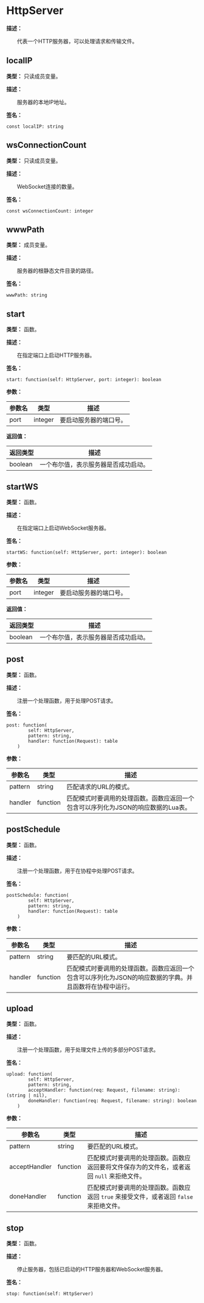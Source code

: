 # HttpServer

**描述：**

&emsp;&emsp;代表一个HTTP服务器，可以处理请求和传输文件。

## localIP

**类型：** 只读成员变量。

**描述：**

&emsp;&emsp;服务器的本地IP地址。

**签名：**
```tl
const localIP: string
```

## wsConnectionCount

**类型：** 只读成员变量。

**描述：**

&emsp;&emsp;WebSocket连接的数量。

**签名：**
```tl
const wsConnectionCount: integer
```

## wwwPath

**类型：** 成员变量。

**描述：**

&emsp;&emsp;服务器的根静态文件目录的路径。

**签名：**
```tl
wwwPath: string
```

## start

**类型：** 函数。

**描述：**

&emsp;&emsp;在指定端口上启动HTTP服务器。

**签名：**
```tl
start: function(self: HttpServer, port: integer): boolean
```

**参数：**

| 参数名 | 类型 | 描述 |
| --- | --- | --- |
| port | integer | 要启动服务器的端口号。 |

**返回值：**

| 返回类型 | 描述 |
| --- | --- |
| boolean | 一个布尔值，表示服务器是否成功启动。 |

## startWS

**类型：** 函数。

**描述：**

&emsp;&emsp;在指定端口上启动WebSocket服务器。

**签名：**
```tl
startWS: function(self: HttpServer, port: integer): boolean
```

**参数：**

| 参数名 | 类型 | 描述 |
| --- | --- | --- |
| port | integer | 要启动服务器的端口号。 |

**返回值：**

| 返回类型 | 描述 |
| --- | --- |
| boolean | 一个布尔值，表示服务器是否成功启动。 |

## post

**类型：** 函数。

**描述：**

&emsp;&emsp;注册一个处理函数，用于处理POST请求。

**签名：**
```tl
post: function(
		self: HttpServer,
		pattern: string,
		handler: function(Request): table
	)
```

**参数：**

| 参数名 | 类型 | 描述 |
| --- | --- | --- |
| pattern | string | 匹配请求的URL的模式。 |
| handler | function | 匹配模式时要调用的处理函数。函数应返回一个包含可以序列化为JSON的响应数据的Lua表。 |

## postSchedule

**类型：** 函数。

**描述：**

&emsp;&emsp;注册一个处理函数，用于在协程中处理POST请求。

**签名：**
```tl
postSchedule: function(
		self: HttpServer,
		pattern: string,
		handler: function(Request): table
	)
```

**参数：**

| 参数名 | 类型 | 描述 |
| --- | --- | --- |
| pattern | string | 要匹配的URL模式。 |
| handler | function | 匹配模式时要调用的处理函数。函数应返回一个包含可以序列化为JSON的响应数据的字典。并且函数将在协程中运行。 |

## upload

**类型：** 函数。

**描述：**

&emsp;&emsp;注册一个处理函数，用于处理文件上传的多部分POST请求。

**签名：**
```tl
upload: function(
		self: HttpServer,
		pattern: string,
		acceptHandler: function(req: Request, filename: string): (string | nil),
		doneHandler: function(req: Request, filename: string): boolean
	)
```

**参数：**

| 参数名 | 类型 | 描述 |
| --- | --- | --- |
| pattern | string | 要匹配的URL模式。 |
| acceptHandler | function | 匹配模式时要调用的处理函数。函数应返回要将文件保存为的文件名，或者返回 `null` 来拒绝文件。 |
| doneHandler | function | 匹配模式时要调用的处理函数。函数应返回 `true` 来接受文件，或者返回 `false` 来拒绝文件。 |

## stop

**类型：** 函数。

**描述：**

&emsp;&emsp;停止服务器，包括已启动的HTTP服务器和WebSocket服务器。

**签名：**
```tl
stop: function(self: HttpServer)
```